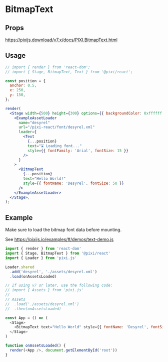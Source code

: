 # BitmapText

## Props

https://pixijs.download/v7.x/docs/PIXI.BitmapText.html

## Usage

```jsx live noInline
// import { render } from 'react-dom';
// import { Stage, BitmapText, Text } from '@pixi/react';

const position = {
  anchor: 0.5,
  x: 250,
  y: 150,
};

render(
  <Stage width={500} height={300} options={{ backgroundColor: 0xffffff }}>
    <ExampleAssetLoader
      name="desyrel"
      url="/pixi-react/font/desyrel.xml"
      loader={
        <Text
          {...position}
          text="⌛ Loading font..."
          style={{ fontFamily: 'Arial', fontSize: 15 }}
        />
      }
    >
      <BitmapText
        {...position}
        text="Hello World!"
        style={{ fontName: 'Desyrel', fontSize: 50 }}
      />
    </ExampleAssetLoader>
  </Stage>,
);
```

## Example

Make sure to load the bitmap font data before mounting.

See https://pixijs.io/examples/#/demos/text-demo.js

```js
import { render } from 'react-dom'
import { Stage, BitmapText } from '@pixi/react'
import { Loader } from 'pixi.js'

Loader.shared
  .add('desyrel', './assets/desyrel.xml')
  .load(onAssetsLoaded)

// If using v7 or later, use the following code:
// import { Assets } from 'pixi.js'
//
// Assets
//  .load('./assets/desyrel.xml')
//  .then(onAssetsLoaded)

const App = () => (
  <Stage>
    <BitmapText text="Hello World" style={{ fontName: 'Desyrel', fontSize: 35 }}>
  </Stage>
)

function onAssetsLoaded() {
  render(<App />, document.getElementById('root'))
}
```

